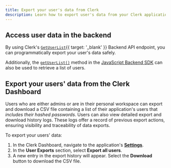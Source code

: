 ```yaml
---
title: Export your user's data from Clerk
description: Learn how to export user's data from your Clerk application.
---
```


## Access user data in the backend

By using Clerk's [`GetUserList`](/docs/reference/backend-api/tag/Users#operation/GetUserList){{ target: '_blank' }} Backend API endpoint, you can programmatically export your user's data safely.

Additionally, the [`getUserList()`](/docs/references/backend/user/get-user-list) method in the [JavaScript Backend SDK](/docs/references/backend/overview) can also be used to retrieve a list of users.

## Export your users' data from the Clerk Dashboard

Users who are either admins or are in their personal workspace can export and download a CSV file containing a list of their application's users that _includes their hashed passwords_. Users can also view detailed export and download history logs. These logs offer a record of previous export actions, ensuring visibility and traceability of data exports.

To export your users' data:

1. In the Clerk Dashboard, navigate to the application's [**Settings**](https://dashboard.clerk.com/last-active?path=settings).
1. In the **User Exports** section, select **Export all users**.
1. A new entry in the export history will appear. Select the **Download** button to download the CSV file.
